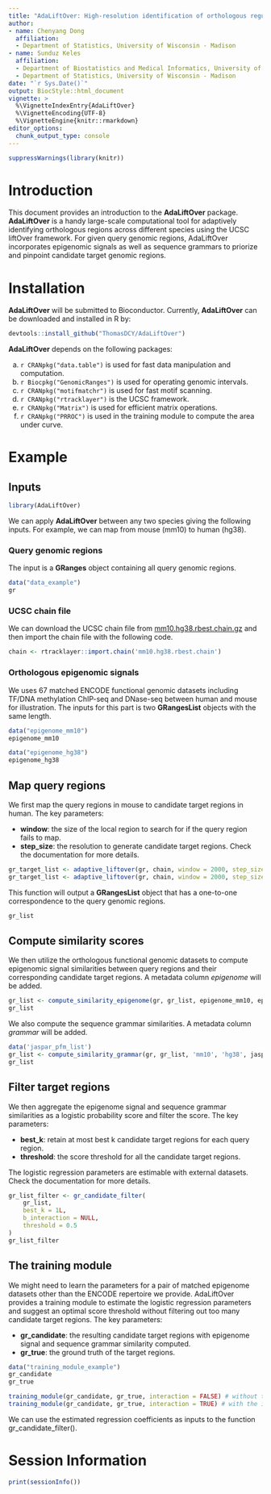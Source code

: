 ```yaml
---
title: "AdaLiftOver: High-resolution identification of orthologous regulatory elements with adaptive liftOver"
author:
- name: Chenyang Dong
  affiliation: 
  - Department of Statistics, University of Wisconsin - Madison
- name: Sunduz Keles
  affiliation: 
  - Department of Biostatistics and Medical Informatics, University of Wisconsin - Madison
  - Department of Statistics, University of Wisconsin - Madison
date: "`r Sys.Date()`"
output: BiocStyle::html_document
vignette: >
  %\VignetteIndexEntry{AdaLiftOver}
  %\VignetteEncoding{UTF-8}
  %\VignetteEngine{knitr::rmarkdown}
editor_options: 
  chunk_output_type: console
---
```


```r
suppressWarnings(library(knitr))
```


# Introduction

This document provides an introduction to the **AdaLiftOver** package. **AdaLiftOver** is a handy large-scale computational tool for adaptively identifying orthologous regions across different species using the UCSC liftOver framework. For given query genomic regions, AdaLiftOver incorporates epigenomic signals as well as sequence grammars to priorize and pinpoint candidate target genomic regions.


# Installation

**AdaLiftOver** will be submitted to Bioconductor. Currently, **AdaLiftOver** can be downloaded and installed in R by: 

```r
devtools::install_github("ThomasDCY/AdaLiftOver")
```


**AdaLiftOver** depends on the following \R{} packages:

(a) `r CRANpkg("data.table")` is used for fast data manipulation and computation.
(b) `r Biocpkg("GenomicRanges")` is used for operating genomic intervals.
(c) `r CRANpkg("motifmatchr")` is used for fast motif scanning.
(d) `r CRANpkg("rtracklayer")` is the UCSC framework.
(e) `r CRANpkg("Matrix")` is used for efficient matrix operations.
(f) `r CRANpkg("PRROC")` is used in the training module to compute the area under curve.


# Example
## Inputs

```r
library(AdaLiftOver)
```


We can apply **AdaLiftOver** between any two species giving the following inputs. For example, we can map from mouse (mm10) to human (hg38).

### Query genomic regions

The input is a **GRanges** object containing all query genomic regions.

```r
data("data_example")
gr
```



### UCSC chain file

We can download the UCSC chain file from [mm10.hg38.rbest.chain.gz](http://hgdownload.cse.ucsc.edu/goldenpath/mm10/vsHg38/reciprocalBest/mm10.hg38.rbest.chain.gz) and then import the chain file with the following code. 

```r
chain <- rtracklayer::import.chain('mm10.hg38.rbest.chain')
```


### Orthologous epigenomic signals

We uses 67 matched ENCODE functional genomic datasets including TF/DNA methylation ChIP-seq and DNase-seq between human and mouse for illustration. 
The inputs for this part is two **GRangesList** objects with the same length.

```r
data("epigenome_mm10")
epigenome_mm10
```

```r
data("epigenome_hg38")
epigenome_hg38
```

## Map query regions

We first map the query regions in mouse to candidate target regions in human. The key parameters:

* **window**: the size of the local region to search for if the query region fails to map.
* **step_size**: the resolution to generate candidate target regions.
Check the documentation for more details.

```r
gr_target_list <- adaptive_liftover(gr, chain, window = 2000, step_size = 200)
gr_target_list <- adaptive_liftover(gr, chain, window = 2000, step_size = 10000)
```

This function will output a **GRangesList** object that has a one-to-one correspondence to the query genomic regions.
```r
gr_list
```


## Compute similarity scores

We then utilize the orthologous functional genomic datasets to compute epigenomic signal similarities between query regions and their corresponding candidate target regions. A metadata column *epigenome* will be added.

```r
gr_list <- compute_similarity_epigenome(gr, gr_list, epigenome_mm10, epigenome_hg38)
gr_list
```

We also compute the sequence grammar similarities. A metadata column *grammar* will be added.

```r
data('jaspar_pfm_list')
gr_list <- compute_similarity_grammar(gr, gr_list, 'mm10', 'hg38', jaspar_pfm_list)
gr_list
```



## Filter target regions

We then aggregate the epigenome signal and sequence grammar similarities as a logistic probability score and filter the score. The key parameters:

* **best_k**: retain at most best k candidate target regions for each query region.
* **threshold**: the score threshold for all the candidate target regions.

The logistic regression parameters are estimable with external datasets.
Check the documentation for more details.

```r
gr_list_filter <- gr_candidate_filter(
    gr_list,
    best_k = 1L,
    b_interaction = NULL,
    threshold = 0.5
)
gr_list_filter
```


## The training module

We might need to learn the parameters for a pair of matched epigenome datasets other than the ENCODE repertoire we provide. AdaLiftOver provides a training module to estimate the logistic regression parameters and suggest an optimal score threshold without filtering out too many candidate target regions. The key parameters:

* **gr_candidate**: the resulting candidate target regions with epigenome signal and sequence grammar similarity computed.
* **gr_true**: the ground truth of the target regions.

```r
data("training_module_example")
gr_candidate
gr_true
```

```r
training_module(gr_candidate, gr_true, interaction = FALSE) # without the interaction term
training_module(gr_candidate, gr_true, interaction = TRUE) # with the interaction term
```

We can use the estimated regression coefficients as inputs to the function gr_candidate_filter().


# Session Information

```r
print(sessionInfo())
```

